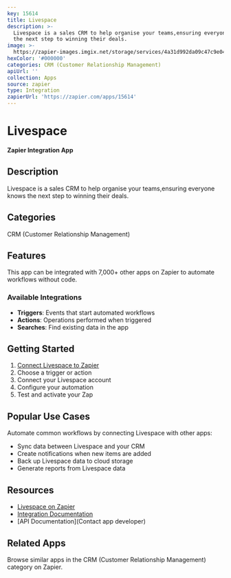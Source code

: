 ```yaml
---
key: 15614
title: Livespace
description: >-
  Livespace is a sales CRM to help organise your teams,ensuring everyone knows
  the next step to winning their deals.
image: >-
  https://zapier-images.imgix.net/storage/services/4a31d992da09c47c9e04d58fc40bbe1b.png?auto=format%2Ccompress&ixlib=python-3.0.0&q=50
hexColor: '#000000'
categories: CRM (Customer Relationship Management)
apiUrl: ''
collection: Apps
source: zapier
type: Integration
zapierUrl: 'https://zapier.com/apps/15614'
---
```

# Livespace

**Zapier Integration App**

## Description

Livespace is a sales CRM to help organise your teams,ensuring everyone knows the next step to winning their deals.

## Categories

CRM (Customer Relationship Management)

## Features

This app can be integrated with 7,000+ other apps on Zapier to automate workflows without code.

### Available Integrations

- **Triggers**: Events that start automated workflows
- **Actions**: Operations performed when triggered
- **Searches**: Find existing data in the app

## Getting Started

1. [Connect Livespace to Zapier](https://zapier.com/apps/15614)
2. Choose a trigger or action
3. Connect your Livespace account
4. Configure your automation
5. Test and activate your Zap

## Popular Use Cases

Automate common workflows by connecting Livespace with other apps:

- Sync data between Livespace and your CRM
- Create notifications when new items are added
- Back up Livespace data to cloud storage
- Generate reports from Livespace data

## Resources

- [Livespace on Zapier](https://zapier.com/apps/15614)
- [Integration Documentation](https://zapier.com/apps/15614/integrations)
- [API Documentation](Contact app developer)

## Related Apps

Browse similar apps in the CRM (Customer Relationship Management) category on Zapier.
